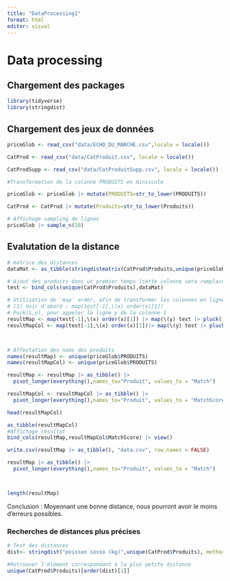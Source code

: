 ```yaml
---
title: "DataProcessing1"
format: html
editor: visual
---
```

# Data processing
## Chargement des packages
```r
library(tidyverse)
library(stringdist)
```



## Chargement des jeux de données
```r
priceGlob <- read_csv("data/ECHO_DU_MARCHE.csv",locale = locale())

CatProd <- read_csv("data/CatProduit.csv", locale = locale())

CatProdSupp <- read_csv("data/CatProduitSupp.csv", locale = locale())

#Transformation de la colonne PRODUITS en miniscule

priceGlob <- priceGlob |> mutate(PRODUITS=str_to_lower(PRODUITS))

CatProd <- CatProd |> mutate(Produits=str_to_lower(Produits))

# Affichage sampling de lignes
priceGlob |> sample_n(10)
```

## Evalutation de la distance
```r
# matrice des distances
dataMat <- as_tibble(stringdistmatrix(CatProd$Produits,unique(priceGlob$PRODUITS),method ='lcs'))

# Ajout des produits dans un premier temps (cette colonne sera remplacé par Catégorie à la fin)
test <- bind_cols(unique(CatProd$Produits),dataMat)

# Utilisation de `map` order, afin de transformer les colonnes en lignes et opérer sur elles
# (1) Voir d'abord : map(test[-1],\(x) order(x)[1])
# Puck(1,y), pour appeler la ligne y de la colonne 1
resultMap <- map(test[-1],\(x) order(x)[1]) |> map(\(y) test |> pluck(1,y))
resultMapCol <- map(test[-1],\(x) order(x)[1])|> map(\(y) test |> pluck(1,y))



# Affectation des noms des produits
names(resultMap) <- unique(priceGlob$PRODUITS)
names(resultMapCol) <- unique(priceGlob$PRODUITS)

resultMap <- resultMap |> as_tibble() |>
  pivot_longer(everything(),names_to="Produit", values_to = "Match")

resultMapCol <- resultMapCol |> as_tibble() |>
  pivot_longer(everything(),names_to="Produit", values_to = "MatchScore")

head(resultMapCol)

as_tibble(resultMapCol)
#Affichage résultat
bind_cols(resultMap,resultMapCol$MatchScore) |> view()

write.csv(resultMap |> as_tibble(), "data.csv", row.names = FALSE)

resultMap |> as_tibble() |>
  pivot_longer(everything(),names_to="Produit", values_to = "Match")



length(resultMap)

```

Conclusion : Moyennant une bonne distance, nous pourront avoir le moins d'erreurs possibles.

### Recherches de distances plus précises
```r
# Test des distances
dist<- stringdist("poisson sosso (kg)",unique(CatProd$Produits), method='cosine')

#Retrouver l'élément correspondant à la plus petite distance
unique(CatProd$Produits)[order(dist)[1]]



```


